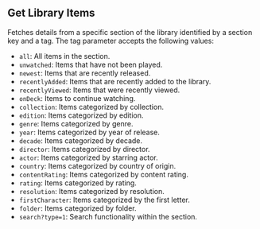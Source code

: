 
## Get Library Items

<OperationInfo method='get' path='/library/sections/{sectionId}/{tag}' />

Fetches details from a specific section of the library identified by a section key and a tag. The tag parameter accepts the following values:
- `all`: All items in the section.
- `unwatched`: Items that have not been played.
- `newest`: Items that are recently released.
- `recentlyAdded`: Items that are recently added to the library.
- `recentlyViewed`: Items that were recently viewed.
- `onDeck`: Items to continue watching.
- `collection`: Items categorized by collection.
- `edition`: Items categorized by edition.
- `genre`: Items categorized by genre.
- `year`: Items categorized by year of release.
- `decade`: Items categorized by decade.
- `director`: Items categorized by director.
- `actor`: Items categorized by starring actor.
- `country`: Items categorized by country of origin.
- `contentRating`: Items categorized by content rating.
- `rating`: Items categorized by rating.
- `resolution`: Items categorized by resolution.
- `firstCharacter`: Items categorized by the first letter.
- `folder`: Items categorized by folder.
- `search?type=1`: Search functionality within the section.

